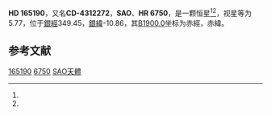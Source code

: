 {{Starbox begin
| name = HD 165190
}}
{{Starbox observe
| epoch = [[J2000.0|J2000.0]]
| constell = {{星座名待查}} <ref name="SIMBAD">{{cite web|title=Pulsating variable Star|url=http://simbad.u-strasbg.fr/simbad/sim-id?Ident=HR+6750|accessdate=2012-07-13|work=SIMBAD|publisher=Centre de Données astronomiques de Strasbourg|archive-url=https://web.archive.org/web/20160317141808/http://simbad.u-strasbg.fr/simbad/sim-id?Ident=HR+6750|archive-date=2016-03-17|dead-url=no}}</ref><ref name="DATA">{{cite web|title=VizieR Detailed Page|url=http://vizier.u-strasbg.fr/viz-bin/VizieR-5?-out.add=.&-source=5050&-corr=PK=HR&-out.max=9999&HR=6750|accessdate=2012-07-13|archive-url=https://web.archive.org/web/20160305080138/http://vizier.u-strasbg.fr/viz-bin/VizieR-5?-out.add=.&-source=5050&-corr=PK=HR&-out.max=9999&HR=6750|archive-date=2016-03-05|dead-url=no}}</ref>
| 星官 = 
| ra = {{RA|18|6|49.8}}<ref name=SIMBAD /><ref name=DATA />
| dec = {{DEC|-43|25|29}}<ref name=SIMBAD /><ref name=DATA />
| appmag_v = 5.77<ref name=SIMBAD /><ref name=DATA />
}}
{{Starbox character
| class = A5V<ref name=SIMBAD /><ref name=DATA />
| b-v = <ref name=SIMBAD /><ref name=DATA />
| u-b = <ref name=SIMBAD /><ref name=DATA />
| r-i = <ref name=SIMBAD /><ref name=DATA />
| variable = 
}}
{{Starbox astrometry
| radial_v = 
| prop_mo_ra = -6
| parallax = 0.021
| p_error =
}}
{{Starbox catalog
| names =CD-4312272，[[SAO星表|SAO]] ，[[HD星表|HD]] 165190，[[HR星表|HR]] 6750}}
{{Starbox reference |Simbad=HR+6750}}
{{Starbox end}}

'''HD 165190'''，又名'''CD-4312272'''，'''SAO '''、'''HR 6750'''，是一颗恒星<ref name=SIMBAD /><ref name=DATA />，视星等为5.77，位于[[银道坐标系|銀經]]349.45，[[银道坐标系|銀緯]]-10.86，其[[曆元|B1900.0]]坐标为赤經{{RA|17|59|35.9}}，赤緯{{DEC|-43|-10.86|48}}。

== 参考文献 ==
{{reflist}}

{{star-stub}}

[[Category:HD和HDE天體|165190]]
[[Category:HR天體|6750]]
[[Category:SAO天體|SAO天體]]